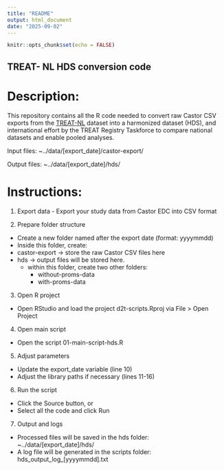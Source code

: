 ---
title: "README"
output: html_document
date: "2025-09-02"
---

```{r setup, include=FALSE}
knitr::opts_chunk$set(echo = FALSE)
```

## TREAT- NL HDS conversion code

# Description:

This repository contains all the R code needed to convert raw Castor CSV exports from the [TREAT-NL](https://treatregister.nl/) dataset into a harmonized dataset (HDS), and international effort by the TREAT Registry Taskforce to compare national datasets and enable pooled analyses.

Input files: \~../data/[export_date]/castor-export/

Output files: \~../data/[export_date]/hds/

# Instructions:

1)  Export data - Export your study data from Castor EDC into CSV format

2)  Prepare folder structure

-   Create a new folder named after the export date (format: yyyymmdd)
-   Inside this folder, create:
-   castor-export -\> store the raw Castor CSV files here
-   hds -\> output files will be stored here.
    -   within this folder, create two other folders:
        -   without-proms-data
        -   with-proms-data

3)  Open R project

-   Open RStudio and load the project d2t-scripts.Rproj via File \> Open Project

4)  Open main script

-   Open the script 01-main-script-hds.R

5)  Adjust parameters

-   Update the export_date variable (line 10)
-   Adjust the library paths if necessary (lines 11-16)

6)  Run the script

-   Click the Source button, or
-   Select all the code and click Run

7)  Output and logs

-   Processed files will be saved in the hds folder: \~../data/[export_date]/hds/
-   A log file will be generated in the scripts folder: hds_output_log\_[yyyymmdd].txt

## 
